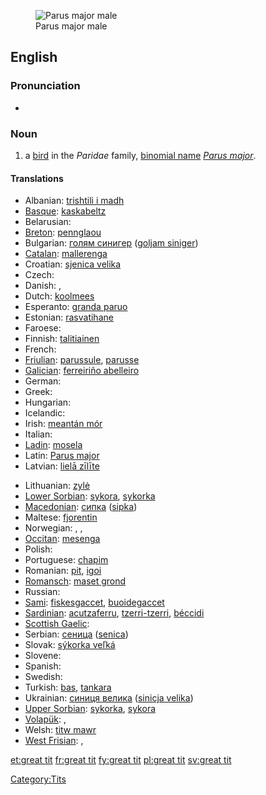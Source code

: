 [[Image:Parus major male.jpg|thumb|right|Parus major male]]
==English==

===Pronunciation===
* {{IPA|/ˈɡɽæt tɪt/}}

===Noun===
{{en-noun|sg=[[great]] [[tit]]}}

# a [[bird]] in the ''Paridae'' family, [[binomial name]] ''[[Parus major]]''.

====Translations====
{{trans-top|Bird}}
* Albanian: [[trishtili i madh]]
* [[Basque]]: [[kaskabeltz]]
* Belarusian: {{t-|be|сініца|xs=Belarusian}}
* [[Breton]]: [[pennglaou]]
* Bulgarian: [[голям синигер]] ([[goljam siniger]])
* [[Catalan]]: [[mallerenga]]
* Croatian: [[sjenica velika]]
* Czech: {{t-|cs|sýkora koňadra}}
* Danish: {{t|da|musvit}}, {{t|da|sortmejse}}
* Dutch: [[koolmees]] {{f}}
* Esperanto: [[granda paruo]]
* Estonian: [[rasvatihane]]
* Faroese: {{t|fo|stórtíta}}
* Finnish: [[talitiainen]]
* French: {{t+|fr|mésange}}
* [[Friulian]]: [[parussule]], [[parusse]]
* [[Galician]]: [[ferreiriño abelleiro]]
* German: {{t+|de|Kohlmeise|f}}
* Greek: {{t+|el|καλόγερος}}
* Hungarian: {{t+|hu|cinke}}
* Icelandic: {{t|is|meisa}}
* Irish: [[meantán mór]]
* Italian: {{t-|it|cinciallegra}}
* [[Ladin]]: [[mosela]]
* Latin: [[Parus major]]
* Latvian: [[lielā zīlīte]]
{{trans-mid}}
* Lithuanian: [[zylė]]
* [[Lower Sorbian]]: [[sykora]], [[sykorka]]
* [[Macedonian]]: [[сипка]] ([[sipka]])
* Maltese: [[fjorentin]]
* Norwegian: {{t-|no|kjøttmeis|c}}, {{t-|no|talgmeis|c}}, {{t-|no|talgokse|m}}
* [[Occitan]]: [[mesenga]]
* Polish: {{t+|pl|sikora bogatka}}
* Portuguese: [[chapim]]
* Romanian: [[pit]], [[igoi]]
* [[Romansch]]: [[maset grond]]
* Russian: {{t+|ru|синица|tr=sinica}}
* [[Sami]]: [[fiskesgaccet]], [[buoidegaccet]]
* [[Sardinian]]: [[acutzaferru]], [[tzerri-tzerri]], [[béccidi]]
* [[Scottish Gaelic]]: {{t-|gd|currac-baintighearna|m|xs=Scottish Gaelic}}
* Serbian: [[сеница]] ([[senica]])
* Slovak: [[sýkorka veľká]]
* Slovene: {{t+|sl|velika sinica}}
* Spanish: {{t+|es|carbonero|m}}
* Swedish: {{t+|sv|talgoxe}}
* Turkish: [[bas]], [[tankara]]
* Ukrainian: [[синиця велика]] ([[sinicja velika]])
* [[Upper Sorbian]]: [[sykorka]], [[sykora]]
* [[Volapük]]: {{qualifier|male or female}} {{t|vo|gretaparud}}, {{qualifier|offspring, young}} {{t|vo|gretaparudül}}
* Welsh: [[titw mawr]]
* [[West Frisian]]: {{t+|fy|blokmies|c|xs=West Frisian}}, {{t+|fy|blokfink|c|xs=West Frisian}}
{{trans-bottom}}

[[Category:Tits]]

[[et:great tit]]
[[fr:great tit]]
[[fy:great tit]]
[[pl:great tit]]
[[sv:great tit]]